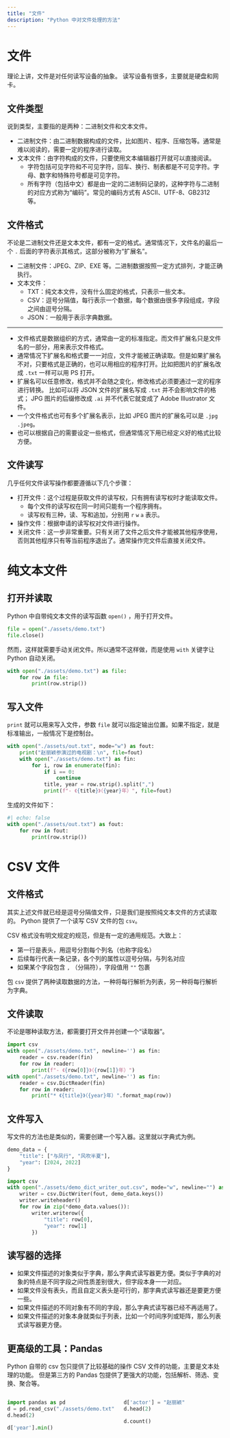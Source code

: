 ```yaml
---
title: "文件"
description: "Python 中对文件处理的方法"
---
```


# 文件

理论上讲，文件是对任何读写设备的抽象。
读写设备有很多，主要就是硬盘和网卡。

## 文件类型

说到类型，主要指的是两种：二进制文件和文本文件。

- 二进制文件：由二进制数据构成的文件，比如图片、程序、压缩包等。通常是难以阅读的，需要一定的程序进行读取。
- 文本文件：由字符构成的文件，只要使用文本编辑器打开就可以直接阅读。
  - 字符包括可见字符和不可见字符，回车、换行、制表都是不可见字符。字母、数字和特殊符号都是可见字符。
  - 所有字符（包括中文）都是由一定的二进制码记录的，这种字符与二进制的对应方式称为“编码”。常见的编码方式有 ASCII、UTF-8、GB2312 等。

## 文件格式

不论是二进制文件还是文本文件，都有一定的格式。通常情况下，文件名的最后一个 `.` 后面的字符表示其格式，这部分被称为“扩展名”。

- 二进制文件：JPEG、ZIP、EXE 等。二进制数据按照一定方式排列，才能正确执行。
- 文本文件：
  - TXT：纯文本文件，没有什么固定的格式，只表示一些文本。
  - CSV：逗号分隔值，每行表示一个数据，每个数据由很多字段组成，字段之间由逗号分隔。
  - JSON：一般用于表示字典数据。

---

::: {.callout-important title="文件格式和扩展名并不是一回事"}
- 文件格式是数据组织的方式，通常由一定的标准指定。而文件扩展名只是文件名的一部分，用来表示文件格式。
- 通常情况下扩展名和格式要一一对应，文件才能被正确读取。但是如果扩展名不对，只要格式是正确的，也可以用相应的程序打开。比如把图片的扩展名改成 `.txt` 一样可以用 PS 打开。
- 扩展名可以任意修改，格式并不会随之变化，修改格式必须要通过一定的程序进行转换。
比如可以将 JSON 文件的扩展名写成 `.txt` 并不会影响文件的格式；
JPG 图片的后缀修改成 `.ai` 并不代表它就变成了 Adobe Illustrator 文件。
- 一个文件格式也可有多个扩展名表示，比如 JPEG 图片的扩展名可以是 `.jpg` `.jpeg`。
- 也可以根据自己的需要设定一些格式，但通常情况下用已经定义好的格式比较方便。
:::

## 文件读写

几乎任何文件读写操作都要遵循以下几个步骤：

- 打开文件：这个过程是获取文件的读写权，只有拥有读写权时才能读取文件。
  - 每个文件的读写权在同一时间只能有一个程序拥有。
  - 读写权有三种，读、写和追加，分别用 `r` `w` `a` 表示。
- 操作文件：根据申请的读写权对文件进行操作。
- 关闭文件：这一步非常重要。只有关闭了文件之后文件才能被其他程序使用，否则其他程序只有等当前程序退出了。通常操作完文件后直接关闭文件。

# 纯文本文件

## 打开并读取

Python 中自带纯文本文件的读写函数 `open()` ，用于打开文件。

```python
file = open("./assets/demo.txt")
file.close()
```

然而，这样就需要手动关闭文件。所以通常不这样做，而是使用 `with` 关键字让 Python 自动关闭。

```python
with open("./assets/demo.txt") as file:
    for row in file:
        print(row.strip())
```

## 写入文件

`print` 就可以用来写入文件，参数 `file` 就可以指定输出位置。如果不指定，就是标准输出，一般情况下是控制台。

```python
with open("./assets/out.txt", mode="w") as fout:
    print("赵丽颖参演过的电视剧：\n", file=fout)
    with open("./assets/demo.txt") as fin:
        for i, row in enumerate(fin):
            if i == 0:
                continue
            title, year = row.strip().split(",")
            print(f"- 《{title}》（{year}年）", file=fout)
```

生成的文件如下：

```python
#| echo: false
with open("./assets/out.txt") as fout:
    for row in fout:
        print(row.strip())
```

# CSV 文件

## 文件格式

其实上述文件就已经是逗号分隔值文件，只是我们是按照纯文本文件的方式读取的。
Python 提供了一个读写 CSV 文件的包 `csv`。

::: {.callout-note title="CSV 文件格式"}
CSV 格式没有明文规定的规范，但是有一定的通用规范。大致上：

- 第一行是表头，用逗号分割每个列名（也称字段名）
- 后续每行代表一条记录，各个列的属性以逗号分隔，与列名对应
- 如果某个字段包含 `,` （分隔符），字段值用 `""` 包裹
:::

包 `csv` 提供了两种读取数据的方法，一种将每行解析为列表，另一种将每行解析为字典。

## 文件读取

不论是哪种读取方法，都需要打开文件并创建一个“读取器”。

```python
import csv
with open("./assets/demo.txt", newline='') as fin:
    reader = csv.reader(fin)
    for row in reader:
        print(f"- 《{row[0]}》（{row[1]}年）")
with open("./assets/demo.txt", newline='') as fin:
    reader = csv.DictReader(fin)
    for row in reader:
        print("* 《{title}》（{year}年）".format_map(row))
```

## 文件写入

写文件的方法也是类似的，需要创建一个写入器。这里就以字典式为例。

```python
demo_data = {
    "title": ["与凤行", "风吹半夏"],
    "year": [2024, 2022]
}
```

```python
import csv
with open("./assets/demo_dict_writer_out.csv", mode="w", newline="") as fout:
    writer = csv.DictWriter(fout, demo_data.keys())
    writer.writeheader()
    for row in zip(*demo_data.values()):
        writer.writerow({
            "title": row[0],
            "year": row[1]
        })
```

## 读写器的选择

- 如果文件描述的对象类似于字典，那么字典式读写器更方便。类似于字典的对象的特点是不同字段之间性质差别很大，但字段本身一一对应。
- 如果文件没有表头，而且自定义表头是可行的，那字典式读写器还是要更方便一些。
- 如果文件描述的不同对象有不同的字段，那么字典式读写器已经不再适用了。
- 如果文件描述的对象本身就类似于列表，比如一个时间序列或矩阵，那么列表式读写器更方便。

## 更高级的工具：Pandas

Python 自带的 csv 包只提供了比较基础的操作 CSV 文件的功能，主要是文本处理的功能。
但是第三方的 Pandas 包提供了更强大的功能，包括解析、筛选、变换、聚合等。

::: {.columns}
::: {.column width="52%"}

```python
import pandas as pd
d = pd.read_csv("./assets/demo.txt")
d.head(2)
```

```python
d['year'].min()
```

:::
::: {.column width="48%"}

```python
d['actor'] = "赵丽颖"
d.head(2)
```

```python
d.count()
```

:::
::: 
